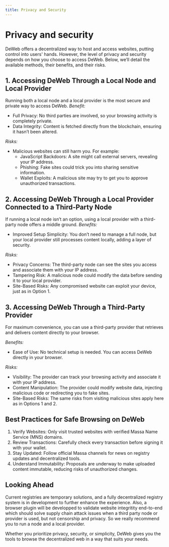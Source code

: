 ```yaml
---
title: Privacy and Security
---
```


# Privacy and security

DeWeb offers a decentralized way to host and access websites, putting control into users' hands. However, the level of privacy and security depends on how you choose to access DeWeb. 
Below, we’ll detail the available methods, their benefits, and their risks.

## 1. Accessing DeWeb Through a Local Node and Local Provider
Running both a local node and a local provider is the most secure and private way to access DeWeb.
  _Benefit:_
  * Full Privacy: No third parties are involved, so your browsing activity is completely private.
  * Data Integrity: Content is fetched directly from the blockchain, ensuring it hasn’t been altered.


  _Risks:_
  * Malicious websites can still harm you. For example:
    * JavaScript Backdoors: A site might call external servers, revealing your IP address.
    * Phishing: Fake sites could trick you into sharing sensitive information.
    * Wallet Exploits: A malicious site may try to get you to approve unauthorized transactions.

## 2. Accessing DeWeb Through a Local Provider Connected to a Third-Party Node
If running a local node isn’t an option, using a local provider with a third-party node offers a middle ground.
_Benefits:_
  * Improved Setup Simplicity: You don’t need to manage a full node, but your local provider still processes content locally, adding a layer of security.

_Risks:_
  * Privacy Concerns: The third-party node can see the sites you access and associate them with your IP address.
  * Tampering Risk: A malicious node could modify the data before sending it to your local provider.
  * Site-Based Risks: Any compromised website can exploit your device, just as in Option 1.

## 3. Accessing DeWeb Through a Third-Party Provider
For maximum convenience, you can use a third-party provider that retrieves and delivers content directly to your browser.

_Benefits:_
  * Ease of Use: No technical setup is needed. You can access DeWeb directly in your browser.

_Risks:_
  * Visibility: The provider can track your browsing activity and associate it with your IP address.
  * Content Manipulation: The provider could modify website data, injecting malicious code or redirecting you to fake sites.
  * Site-Based Risks: The same risks from visiting malicious sites apply here as in Options 1 and 2.

## Best Practices for Safe Browsing on DeWeb
  1. Verify Websites: Only visit trusted websites with verified Massa Name Service (MNS) domains.
  2. Review Transactions: Carefully check every transaction before signing it with your wallet.
  3. Stay Updated: Follow official Massa channels for news on registry updates and decentralized tools.
  4. Understand Immutability: Proposals are underway to make uploaded content immutable, reducing risks of unauthorized changes.

## Looking Ahead
Current registries are temporary solutions, and a fully decentralized registry system is in development to further enhance the experience. 
Also, a browser plugin will be developped to validate website integritity end-to-end which should solve supply chain attack issues when a third party node or provider is used, but not censorship and privacy. So we really recommend you to run a node and a local provider.


Whether you prioritize privacy, security, or simplicity, DeWeb gives you the tools to browse the decentralized web in a way that suits your needs.
